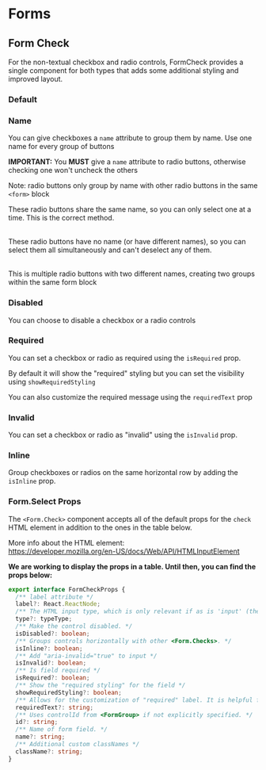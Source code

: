 

<Meta title="Components/Form/Form Check" component={Form} />

# Forms

## Form Check

For the non-textual checkbox and radio controls, FormCheck provides a single component for both types that adds some additional styling and improved layout.

### Default

<Canvas>
  <Story name="Default">
    <Form>
      <Form.Check
        type="checkbox"
        label={`default checkbox 1`}
        value="checkbox-1"
        name="group0"
      />
      <Form.Check
        type="checkbox"
        label={`default checkbox 2`}
        value="checkbox-1"
        name="group0"
      />
    </Form>
    <Form>
      <Form.Check
        type="radio"
        label={`default radio 1`}
        value="radio-1"
        name="group1"
      />
      <Form.Check
        type="radio"
        label={`default radio 2`}
        value="radio-1"
        name="group1"
      />
    </Form>
  </Story>
</Canvas>

### Name

You can give checkboxes a `name` attribute to group them by name. Use one name for every group of buttons

**IMPORTANT:** You **MUST** give a `name` attribute to radio buttons, otherwise checking one won't uncheck the others

Note: radio buttons only group by name with other radio buttons in the same `<form>` block

<Canvas>
  <Story name="Name">
    <p>
      These radio buttons share the same name, so you can only select one at a
      time. This is the correct method.
    </p>
    <Form>
      <Form.Check type="radio" label={`this is correct`} name="group2" />
      <Form.Check type="radio" label={`this is correct`} name="group2" />
    </Form>
    <p>
      <br />
      These radio buttons have no name (or have different names), so you can select
      them all simultaneously and can't deselect any of them.
    </p>
    <Form>
      <Form.Check type="radio" label={`this is bad`} value="this is bad" />
      <Form.Check type="radio" label={`this is bad`} value="this is bad" />
      <Form.Check
        type="radio"
        label={`this is bad`}
        value="this is bad"
        name="uniqueName"
      />
    </Form>
    <p>
      <br />
      This is multiple radio buttons with two different names, creating two groups
      within the same form block
    </p>
    <Form>
      <Form.Check type="radio" label={`red`} name="red" />
      <Form.Check type="radio" label={`red`} name="red" />
      <Form.Check type="radio" label={`red`} name="red" />
      <Form.Check type="radio" label={`blue`} name="blue" />
      <Form.Check type="radio" label={`blue`} name="blue" />
      <Form.Check type="radio" label={`blue`} name="blue" />
    </Form>
  </Story>
</Canvas>

### Disabled

You can choose to disable a checkbox or a radio controls

<Canvas>
  <Story name="Disabled">
    <Form>
      <Form.Check type="checkbox" label={`default checkbox 1`} name="group3" />
      <Form.Check
        isDisabled
        type="checkbox"
        label={`disabled checkbox 2`}
        name="group3"
      />
    </Form>
    <Form>
      <Form.Check type="radio" label={`default radio 1`} name="group3" />
      <Form.Check
        isDisabled
        type="radio"
        label={`disabled default radio 2`}
        name="group3"
      />
    </Form>
  </Story>
</Canvas>

### Required

You can set a checkbox or radio as required using the `isRequired` prop.

By default it will show the "required" styling but you can set the visibility using `showRequiredStyling`

You can also customize the required message using the `requiredText` prop

<Canvas>
  <Story name="Required">
    <Form>
      <Form.Check
        type="checkbox"
        label="required field with visible styling"
        name="group4"
        isRequired
      />
      <Form.Check
        showRequiredStyling={true}
        isRequired
        type="checkbox"
        label="required field with visible styling"
        name="group4"
        requiredText="custom message"
      />
      <Form.Check
        showRequiredStyling={false}
        isRequired
        type="checkbox"
        label="required field with hidden styling"
        name="group4"
      />
      <Form.Check
        isRequired
        type="radio"
        label={`radios do not show styling`}
        name="group4"
      />
    </Form>
  </Story>
</Canvas>

### Invalid

You can set a checkbox or radio as "invalid" using the `isInvalid` prop.

<Canvas>
  <Story name="Invalid">
    <Form>
      <Form.Group isInvalid>
        <Form.Check type="checkbox" label="invalid checkbox" name="group5" />
        <Form.Check type="radio" label="invalid radio" name="group5" />
      </Form.Group>
    </Form>
    <Form>
      <Form.Check
        type="checkbox"
        label="invalid checkbox"
        isInvalid
        name="group7"
      />
      <Form.Check type="radio" label="invalid radio" isInvalid name="group7" />
    </Form>
  </Story>
</Canvas>

### Inline

Group checkboxes or radios on the same horizontal row by adding the `isInline` prop.

<Canvas>
  <Story name="Inline" style={{ width: '500px' }}>
    <Form>
      <Form.Check isInline type="checkbox" label={`checkbox 1`} />
      <Form.Check isInline type="checkbox" label={`checkbox 2`} />
      <Form.Check
        isInline
        isDisabled
        type="checkbox"
        label={`disabled checkbox 2`}
      />
    </Form>
    <Form>
      <Form.Check
        isInline
        type="radio"
        label={`default radio 1`}
        name="group6"
      />
      <Form.Check
        isInline
        isDisabled
        type="radio"
        label={`disabled default radio 3`}
        name="group6"
      />
    </Form>
  </Story>
</Canvas>

### Form.Select Props

The `<Form.Check>` component accepts all of the default props for the `check` HTML element in addition to the ones in the table below.

More info about the HTML element:<br/>
https://developer.mozilla.org/en-US/docs/Web/API/HTMLInputElement

**We are working to display the props in a table. Until then, you can find the props below:**

```typescript
export interface FormCheckProps {
  /** label attribute */
  label?: React.ReactNode;
  /** The HTML input type, which is only relevant if as is 'input' (the default). */
  type?: typeType;
  /** Make the control disabled. */
  isDisabled?: boolean;
  /** Groups controls horizontally with other <Form.Checks>. */
  isInline?: boolean;
  /** Add "aria-invalid="true" to input */
  isInvalid?: boolean;
  /** Is field required */
  isRequired?: boolean;
  /** Show the "required styling" for the field */
  showRequiredStyling?: boolean;
  /** Allows for the customization of "required" label. It is helpful for translations. Default: "required" */
  requiredText?: string;
  /** Uses controlId from <FormGroup> if not explicitly specified. */
  id?: string;
  /** Name of form field. */
  name?: string;
  /** Additional custom classNames */
  className?: string;
}
```

